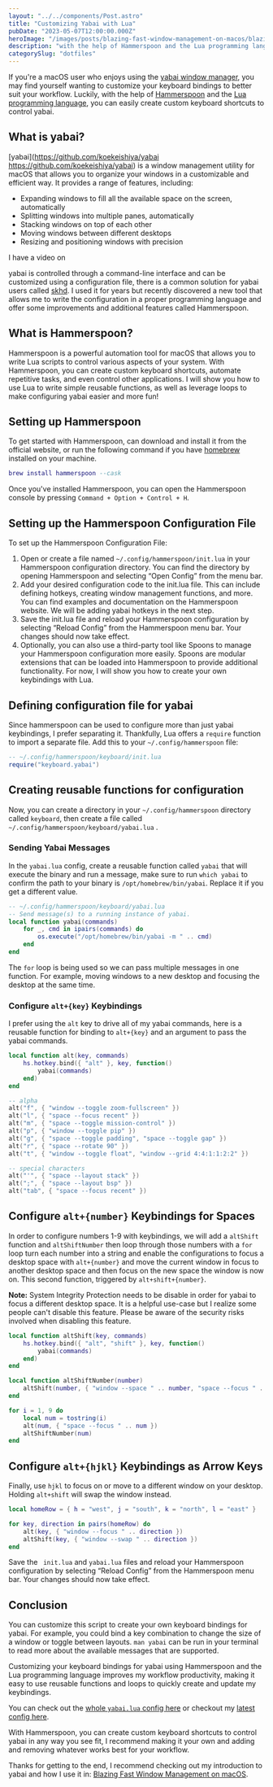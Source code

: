 ```yaml
---
layout: "../../components/Post.astro"
title: "Customizing Yabai with Lua"
pubDate: "2023-05-07T12:00:00.000Z"
heroImage: "/images/posts/blazing-fast-window-management-on-macos/blazing-fast-window-management-on-macos.jpeg"
description: "with the help of Hammerspoon and the Lua programming language, you can easily create custom keyboard shortcuts to control yabai."
categorySlug: "dotfiles"
---
```


If you're a macOS user who enjoys using the [yabai window manager](https://duckduckgo.com/?q=yabai&ia=web), you may find yourself wanting to customize your keyboard bindings to better suit your workflow. Luckily, with the help of [Hammerspoon](https://www.hammerspoon.org/) and the [Lua programming language](https://www.lua.org/), you can easily create custom keyboard shortcuts to control yabai.

## What is yabai?

[yabai](https://github.com/koekeishiya/yabai https://github.com/koekeishiya/yabai) is a window management utility for macOS that allows you to organize your windows in a customizable and efficient way. It provides a range of features, including:

- Expanding windows to fill all the available space on the screen, automatically
- Splitting windows into multiple panes, automatically
- Stacking windows on top of each other
- Moving windows between different desktops
- Resizing and positioning windows with precision

I have a video on

yabai is controlled through a command-line interface and can be customized using a configuration file, there is a common solution for yabai users called [skhd](https://github.com/koekeishiya/skhd). I used it for years but recently discovered a new tool that allows me to write the configuration in a proper programming language and offer some improvements and additional features called Hammerspoon.

## What is Hammerspoon?

Hammerspoon is a powerful automation tool for macOS that allows you to write Lua scripts to control various aspects of your system. With Hammerspoon, you can create custom keyboard shortcuts, automate repetitive tasks, and even control other applications. I will show you how to use Lua to write simple reusable functions, as well as leverage loops to make configuring yabai easier and more fun!

## Setting up Hammerspoon

To get started with Hammerspoon, can download and install it from the official website, or run the following command if you have [homebrew](https://brew.sh/) installed on your machine.

```lua
brew install hammerspoon --cask
```

Once you've installed Hammerspoon, you can open the Hammerspoon console by pressing `Command + Option + Control + H`.

## Setting up the Hammerspoon Configuration File

To set up the Hammerspoon Configuration File:

1. Open or create a file named ﻿`~/.config/hammerspoon/init.lua` in your Hammerspoon configuration directory. You can find the directory by opening Hammerspoon and selecting “Open Config” from the menu bar.
2. Add your desired configuration code to the ﻿init.lua file. This can include defining hotkeys, creating window management functions, and more. You can find examples and documentation on the Hammerspoon website. We will be adding yabai hotkeys in the next step.
3. Save the ﻿init.lua file and reload your Hammerspoon configuration by selecting “Reload Config” from the Hammerspoon menu bar. Your changes should now take effect.
4. Optionally, you can also use a third-party tool like Spoons to manage your Hammerspoon configuration more easily. Spoons are modular extensions that can be loaded into Hammerspoon to provide additional functionality. For now, I will show you how to create your own keybindings with Lua.

## Defining configuration file for yabai

Since hammerspoon can be used to configure more than just yabai keybindings, I prefer separating it. Thankfully, Lua offers a `require` function to import a separate file. Add this to your `~/.config/hammerspoon` file:

```lua
-- ~/.config/hammerspoon/keyboard/init.lua
require("keyboard.yabai")
```

## Creating reusable functions for configuration

Now, you can create a directory in your `~/.config/hammerspoon` directory called `keyboard`, then create a file called `~/.config/hammerspoon/keyboard/yabai.lua` .

### Sending Yabai Messages

In the `yabai.lua` config, create a reusable function called `yabai` that will execute the binary and run a message, make sure to run `which yabai` to confirm the path to your binary is `/opt/homebrew/bin/yabai`. Replace it if you get a different value.

```lua
-- ~/.config/hammerspoon/keyboard/yabai.lua
-- Send message(s) to a running instance of yabai.
local function yabai(commands)
	for _, cmd in ipairs(commands) do
		os.execute("/opt/homebrew/bin/yabai -m " .. cmd)
	end
end
```

The `for` loop is being used so we can pass multiple messages in one function. For example, moving windows to a new desktop and focusing the desktop at the same time.

### Configure `alt+{key}` Keybindings

I prefer using the `alt` key to drive all of my yabai commands, here is a reusable function for binding to `alt+{key}` and an argument to pass the yabai commands.

```lua
local function alt(key, commands)
	hs.hotkey.bind({ "alt" }, key, function()
		yabai(commands)
	end)
end

-- alpha
alt("f", { "window --toggle zoom-fullscreen" })
alt("l", { "space --focus recent" })
alt("m", { "space --toggle mission-control" })
alt("p", { "window --toggle pip" })
alt("g", { "space --toggle padding", "space --toggle gap" })
alt("r", { "space --rotate 90" })
alt("t", { "window --toggle float", "window --grid 4:4:1:1:2:2" })

-- special characters
alt("'", { "space --layout stack" })
alt(";", { "space --layout bsp" })
alt("tab", { "space --focus recent" })
```

## Configure `alt+{number}` Keybindings for Spaces

In order to configure numbers 1-9 with keybindings, we will add a `altShift` function and `altShiftNumber` then loop through those numbers with a `for` loop turn each number into a string and enable the configurations to focus a desktop space with `alt+{number}` and move the current window in focus to another desktop space and then focus on the new space the window is now on. This second function, triggered by `alt+shift+{number}`.

**Note:** System Integrity Protection needs to be disable in order for yabai to focus a different desktop space. It is a helpful use-case but I realize some people can't disable this feature. Please be aware of the security risks involved when disabling this feature.

```lua
local function altShift(key, commands)
	hs.hotkey.bind({ "alt", "shift" }, key, function()
		yabai(commands)
	end)
end

local function altShiftNumber(number)
	altShift(number, { "window --space " .. number, "space --focus " .. number })
end

for i = 1, 9 do
	local num = tostring(i)
	alt(num, { "space --focus " .. num })
	altShiftNumber(num)
end
```

## Configure `alt+{hjkl}` Keybindings as Arrow Keys

Finally, use `hjkl` to focus on or move to a different window on your desktop. Holding `alt+shift` will swap the window instead.

```lua
local homeRow = { h = "west", j = "south", k = "north", l = "east" }

for key, direction in pairs(homeRow) do
	alt(key, { "window --focus " .. direction })
	altShift(key, { "window --swap " .. direction })
end
```

Save the ` init.lua` and `yabai.lua` files and reload your Hammerspoon configuration by selecting “Reload Config” from the Hammerspoon menu bar. Your changes should now take effect.

## Conclusion

You can customize this script to create your own keyboard bindings for yabai. For example, you could bind a key combination to change the size of a window or toggle between layouts. `man yabai` can be run in your terminal to read more about the available messages that are supported.

Customizing your keyboard bindings for yabai using Hammerspoon and the Lua programming language improves my workflow productivity, making it easy to use reusable functions and loops to quickly create and update my keybindings.

You can check out the [whole `yabai.lua` config here](https://github.com/joshmedeski/dotfiles/blob/a1713162226f770fdd27178947fefbdefc6fff2f/.hammerspoon/keyboard/yabai.lua#L12) or checkout my [latest config here](https://github.com/joshmedeski/dotfiles/blob/main/.hammerspoon/keyboard/yabai.lua).

With Hammerspoon, you can create custom keyboard shortcuts to control yabai in any way you see fit, I recommend making it your own and adding and removing whatever works best for your workflow.

Thanks for getting to the end, I recommend checking out my introduction to yabai and how I use it in: [Blazing Fast Window Management on macOS](https://www.joshmedeski.com/posts/blazing-fast-window-management-on-macos/).
